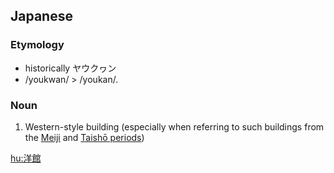 ==Japanese==
{{ja-kanjitab|よう|かん|yomi=on}}

===Etymology===
* historically ヤウクヮン
* /youkwan/ > /youkan/.

===Noun===
{{ja-noun|ようかん}}
# Western-style building (especially when referring to such buildings from the [[Meiji period|Meiji]] and [[Taishō period]]s)

[[hu:洋館]]